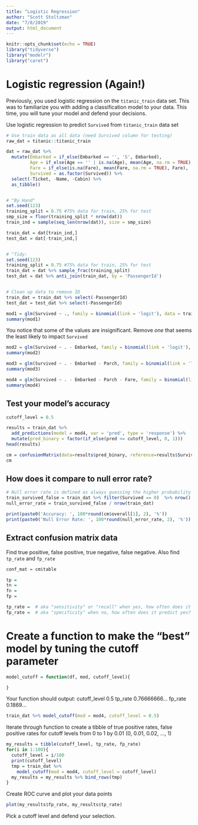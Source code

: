 ```yaml
---
title: "Logistic Regression"
author: "Scott Stoltzman"
date: "7/8/2019"
output: html_document
---
```


```r
knitr::opts_chunk$set(echo = TRUE)
library("tidyverse")
library("modelr")
library("caret")
```

# Logistic regression (Again!)

Previously, you used logistic regression on the `titanic_train` data set. This was to familiarize you with adding a classification model to your data. This time, you will tune your model and defend your decisions.

Use logistic regression to predict `Survived` from `titanic_train` data set
```r
# Use train data as all data (need Survived column for testing)
raw_dat = titanic::titanic_train

dat = raw_dat %>% 
  mutate(Embarked = if_else(Embarked == '', 'S', Embarked),
         Age = if_else(Age == '' | is.na(Age), mean(Age, na.rm = TRUE), Age),
         Fare = if_else(is.na(Fare), mean(Fare, na.rm = TRUE), Fare),
         Survived = as.factor(Survived)) %>%
  select(-Ticket, -Name, -Cabin) %>%
  as_tibble()


# "By Hand"
set.seed(123)
training_split = 0.75 #75% data for train, 25% for test
smp_size = floor(training_split * nrow(dat))
train_ind = sample(seq_len(nrow(dat)), size = smp_size)

train_dat = dat[train_ind,]
test_dat = dat[-train_ind,]


# "Tidy:
set.seed(123)
training_split = 0.75 #75% data for train, 25% for test
train_dat = dat %>% sample_frac(training_split)
test_dat = dat %>% anti_join(train_dat, by = 'PassengerId')


# Clean up data to remove ID
train_dat = train_dat %>% select(-PassengerId)
test_dat = test_dat %>% select(-PassengerId)
```

```r
mod1 = glm(Survived ~ ., family = binomial(link = 'logit'), data = train_dat)
summary(mod1)
```

You notice that some of the values are insignificant. Remove *one* that seems the least likely to impact `Survived`
```r
mod2 = glm(Survived ~ . - Embarked, family = binomial(link = 'logit'), data = train_dat)
summary(mod2)
```


```r
mod3 = glm(Survived ~ . - Embarked - Parch, family = binomial(link = 'logit'), data = train_dat)
summary(mod3)
```


```r
mod4 = glm(Survived ~ . - Embarked - Parch - Fare, family = binomial(link = 'logit'), data = train_dat)
summary(mod4)
```


## Test your model's accuracy
```r
cutoff_level = 0.5

results = train_dat %>%
  add_predictions(model = mod4, var = 'pred', type = 'response') %>%
  mutate(pred_binary = factor(if_else(pred <= cutoff_level, 0, 1)))
head(results)
```


```r
cm = confusionMatrix(data=results$pred_binary, reference=results$Survived)
cm
```


## How does it compare to null error rate?

```r
# Null error rate is defined as always guessing the higher probability (in this case, did not survive)
train_survived_false = train_dat %>% filter(Survived == 0)  %>% nrow()
null_error_rate = train_survived_false / nrow(train_dat)

print(paste0('Accuracy: ', 100*round(cm$overall[1], 2), '%'))
print(paste0('Null Error Rate: ', 100*round(null_error_rate, 2), '%'))
```

## Extract confusion matrix data
Find true positive, false positive, true negative, false negative. Also find `tp_rate` and `fp_rate`
```r
conf_mat = cm$table

tp = 
tn = 
fn = 
fp = 

tp_rate =  # aka "sensitivity" or "recall" when yes, how often does it predict yes?
fp_rate =  # aka "specificity" when no, how often does it predict yes?
```

# Create a function to make the "best" model by tuning the cutoff parameter
```r
model_cutoff = function(df, mod, cutoff_level){ 

}
```

Your function should output:
cutoff_level 0.5
tp_rate 0.76666666...
fp_rate 0.1869...
```r
train_dat %>% model_cutoff(mod = mod4, cutoff_level = 0.5)
```

Iterate through function to create a tibble of true positive rates, false positive rates for cutoff levels from 0 to 1 by 0.01 (0, 0.01, 0.02, ..., 1)
```r
my_results = tibble(cutoff_level, tp_rate, fp_rate)
for(i in 1:100){
  cutoff_level = i/100
  print(cutoff_level)
  tmp = train_dat %>% 
    model_cutoff(mod = mod4, cutoff_level = cutoff_level)
  my_results = my_results %>% bind_rows(tmp)
}
```

Create ROC curve and plot your data points
```r
plot(my_results$fp_rate, my_results$tp_rate)
```

Pick a cutoff level and defend your selection.
